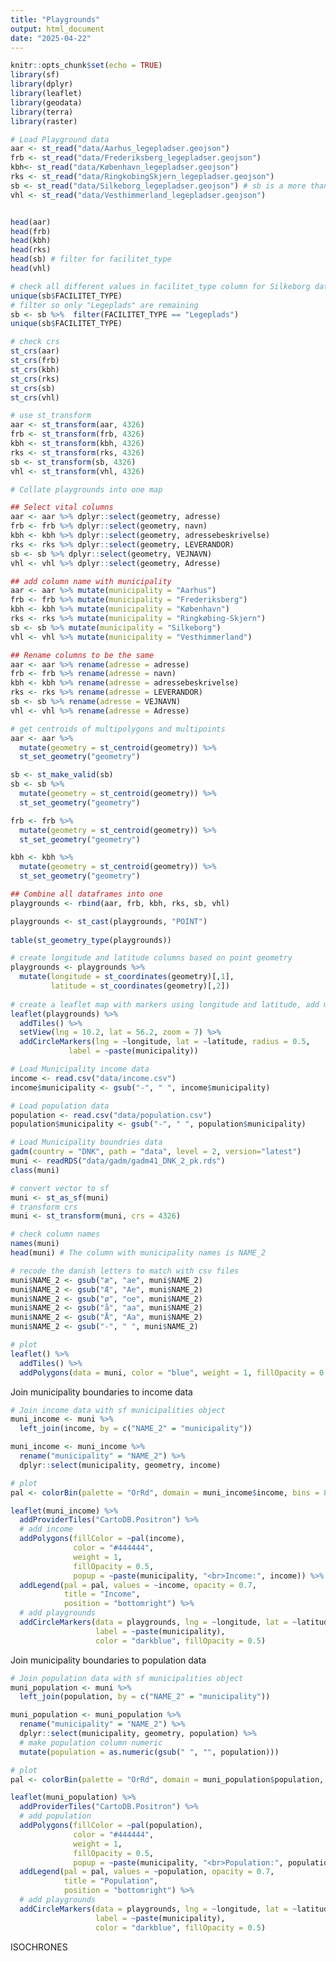 ```yaml
---
title: "Playgrounds"
output: html_document
date: "2025-04-22"
---
```


```r
knitr::opts_chunk$set(echo = TRUE)
library(sf)
library(dplyr)
library(leaflet)
library(geodata)
library(terra)
library(raster)
```


```r
# Load Playground data
aar <- st_read("data/Aarhus_legepladser.geojson")
frb <- st_read("data/Frederiksberg_legepladser.geojson")
kbh<- st_read("data/København_legepladser.geojson")
rks <- st_read("data/RingkobingSkjern_legepladser.geojson")
sb <- st_read("data/Silkeborg_legepladser.geojson") # sb is a more than just playgrounds - need to filter
vhl <- st_read("data/Vesthimmerland_legepladser.geojson")


head(aar)
head(frb)
head(kbh)
head(rks)
head(sb) # filter for facilitet_type
head(vhl)

# check all different values in facilitet_type column for Silkeborg data
unique(sb$FACILITET_TYPE)
# filter so only "Legeplads" are remaining
sb <- sb %>%  filter(FACILITET_TYPE == "Legeplads")
unique(sb$FACILITET_TYPE)
```

```r
# check crs
st_crs(aar)
st_crs(frb)
st_crs(kbh)
st_crs(rks)
st_crs(sb)
st_crs(vhl)

# use st_transform
aar <- st_transform(aar, 4326)
frb <- st_transform(frb, 4326)
kbh <- st_transform(kbh, 4326)
rks <- st_transform(rks, 4326)
sb <- st_transform(sb, 4326)
vhl <- st_transform(vhl, 4326)
```


```r
# Collate playgrounds into one map

## Select vital columns
aar <- aar %>% dplyr::select(geometry, adresse)
frb <- frb %>% dplyr::select(geometry, navn)
kbh <- kbh %>% dplyr::select(geometry, adressebeskrivelse)
rks <- rks %>% dplyr::select(geometry, LEVERANDOR)
sb <- sb %>% dplyr::select(geometry, VEJNAVN)
vhl <- vhl %>% dplyr::select(geometry, Adresse)

## add column name with municipality
aar <- aar %>% mutate(municipality = "Aarhus")
frb <- frb %>% mutate(municipality = "Frederiksberg")
kbh <- kbh %>% mutate(municipality = "København")
rks <- rks %>% mutate(municipality = "Ringkøbing-Skjern")
sb <- sb %>% mutate(municipality = "Silkeborg")
vhl <- vhl %>% mutate(municipality = "Vesthimmerland")

## Rename columns to be the same
aar <- aar %>% rename(adresse = adresse)
frb <- frb %>% rename(adresse = navn)
kbh <- kbh %>% rename(adresse = adressebeskrivelse)
rks <- rks %>% rename(adresse = LEVERANDOR)
sb <- sb %>% rename(adresse = VEJNAVN)
vhl <- vhl %>% rename(adresse = Adresse)

# get centroids of multipolygons and multipoints
aar <- aar %>%
  mutate(geometry = st_centroid(geometry)) %>%
  st_set_geometry("geometry")

sb <- st_make_valid(sb)
sb <- sb %>%
  mutate(geometry = st_centroid(geometry)) %>%
  st_set_geometry("geometry")

frb <- frb %>%
  mutate(geometry = st_centroid(geometry)) %>%
  st_set_geometry("geometry")

kbh <- kbh %>%
  mutate(geometry = st_centroid(geometry)) %>%
  st_set_geometry("geometry")

## Combine all dataframes into one
playgrounds <- rbind(aar, frb, kbh, rks, sb, vhl)

playgrounds <- st_cast(playgrounds, "POINT")
                    
table(st_geometry_type(playgrounds))
```

```r
# create longitude and latitude columns based on point geometry
playgrounds <- playgrounds %>% 
  mutate(longitude = st_coordinates(geometry)[,1],
         latitude = st_coordinates(geometry)[,2])
  
# create a leaflet map with markers using longitude and latitude, add markers with muncipality.
leaflet(playgrounds) %>%
  addTiles() %>%
  setView(lng = 10.2, lat = 56.2, zoom = 7) %>% 
  addCircleMarkers(lng = ~longitude, lat = ~latitude, radius = 0.5,
             label = ~paste(municipality))
```

```r
# Load Municipality income data
income <- read.csv("data/income.csv")
income$municipality <- gsub("-", " ", income$municipality)

# Load population data
population <- read.csv("data/population.csv")
population$municipality <- gsub("-", " ", population$municipality)
```


```r
# Load Municipality boundries data
gadm(country = "DNK", path = "data", level = 2, version="latest")
muni <- readRDS("data/gadm/gadm41_DNK_2_pk.rds")
class(muni)

# convert vector to sf
muni <- st_as_sf(muni)
# transform crs
muni <- st_transform(muni, crs = 4326)

# check column names
names(muni)
head(muni) # The column with municipality names is NAME_2

# recode the danish letters to match with csv files
muni$NAME_2 <- gsub("æ", "ae", muni$NAME_2)
muni$NAME_2 <- gsub("Æ", "Ae", muni$NAME_2)
muni$NAME_2 <- gsub("ø", "oe", muni$NAME_2)
muni$NAME_2 <- gsub("å", "aa", muni$NAME_2)
muni$NAME_2 <- gsub("Å", "Aa", muni$NAME_2)
muni$NAME_2 <- gsub("-", " ", muni$NAME_2)

# plot
leaflet() %>%
  addTiles() %>%
  addPolygons(data = muni, color = "blue", weight = 1, fillOpacity = 0.01)

```
Join municipality boundaries to income data
```r
# Join income data with sf municipalities object
muni_income <- muni %>%
  left_join(income, by = c("NAME_2" = "municipality")) 

muni_income <- muni_income %>%
  rename("municipality" = "NAME_2") %>% 
  dplyr::select(municipality, geometry, income)

# plot
pal <- colorBin(palette = "OrRd", domain = muni_income$income, bins = 8)

leaflet(muni_income) %>%
  addProviderTiles("CartoDB.Positron") %>%
  # add income
  addPolygons(fillColor = ~pal(income),
              color = "#444444",
              weight = 1,
              fillOpacity = 0.5,
              popup = ~paste(municipality, "<br>Income:", income)) %>%
  addLegend(pal = pal, values = ~income, opacity = 0.7,
            title = "Income",
            position = "bottomright") %>% 
  # add playgrounds
  addCircleMarkers(data = playgrounds, lng = ~longitude, lat = ~latitude, radius = 0.5,
                   label = ~paste(municipality),
                   color = "darkblue", fillOpacity = 0.5)

```

Join municipality boundaries to population data
```r
# Join population data with sf municipalities object
muni_population <- muni %>%
  left_join(population, by = c("NAME_2" = "municipality")) 

muni_population <- muni_population %>%
  rename("municipality" = "NAME_2") %>% 
  dplyr::select(municipality, geometry, population) %>% 
  # make population column numeric
  mutate(population = as.numeric(gsub(" ", "", population)))

# plot
pal <- colorBin(palette = "OrRd", domain = muni_population$population, bins = 8)

leaflet(muni_population) %>%
  addProviderTiles("CartoDB.Positron") %>%
  # add population
  addPolygons(fillColor = ~pal(population),
              color = "#444444",
              weight = 1,
              fillOpacity = 0.5,
              popup = ~paste(municipality, "<br>Population:", population)) %>%
  addLegend(pal = pal, values = ~population, opacity = 0.7,
            title = "Population",
            position = "bottomright") %>% 
  # add playgrounds
  addCircleMarkers(data = playgrounds, lng = ~longitude, lat = ~latitude, radius = 0.5,
                   label = ~paste(municipality),
                   color = "darkblue", fillOpacity = 0.5)
```


ISOCHRONES
```r

```

